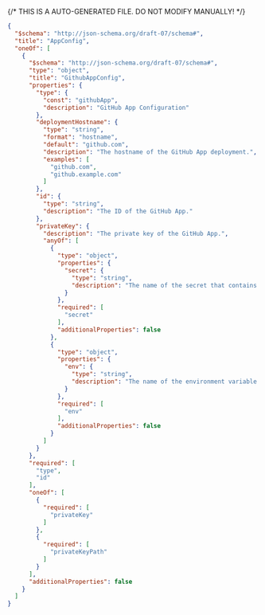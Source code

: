 {/* THIS IS A AUTO-GENERATED FILE. DO NOT MODIFY MANUALLY! */}
```json
{
  "$schema": "http://json-schema.org/draft-07/schema#",
  "title": "AppConfig",
  "oneOf": [
    {
      "$schema": "http://json-schema.org/draft-07/schema#",
      "type": "object",
      "title": "GithubAppConfig",
      "properties": {
        "type": {
          "const": "githubApp",
          "description": "GitHub App Configuration"
        },
        "deploymentHostname": {
          "type": "string",
          "format": "hostname",
          "default": "github.com",
          "description": "The hostname of the GitHub App deployment.",
          "examples": [
            "github.com",
            "github.example.com"
          ]
        },
        "id": {
          "type": "string",
          "description": "The ID of the GitHub App."
        },
        "privateKey": {
          "description": "The private key of the GitHub App.",
          "anyOf": [
            {
              "type": "object",
              "properties": {
                "secret": {
                  "type": "string",
                  "description": "The name of the secret that contains the token."
                }
              },
              "required": [
                "secret"
              ],
              "additionalProperties": false
            },
            {
              "type": "object",
              "properties": {
                "env": {
                  "type": "string",
                  "description": "The name of the environment variable that contains the token. Only supported in declarative connection configs."
                }
              },
              "required": [
                "env"
              ],
              "additionalProperties": false
            }
          ]
        }
      },
      "required": [
        "type",
        "id"
      ],
      "oneOf": [
        {
          "required": [
            "privateKey"
          ]
        },
        {
          "required": [
            "privateKeyPath"
          ]
        }
      ],
      "additionalProperties": false
    }
  ]
}
```
